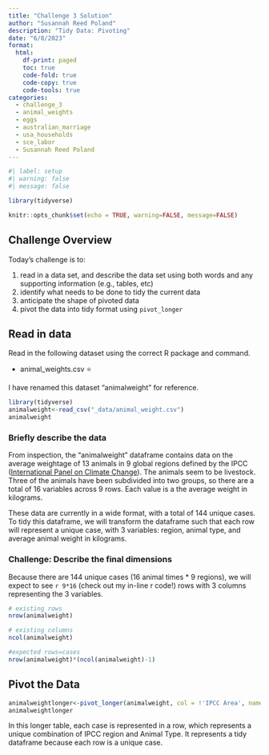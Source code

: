 ```yaml
---
title: "Challenge 3 Solution"
author: "Susannah Reed Poland"
description: "Tidy Data: Pivoting"
date: "6/8/2023"
format:
  html:
    df-print: paged
    toc: true
    code-fold: true
    code-copy: true
    code-tools: true
categories:
  - challenge_3
  - animal_weights
  - eggs
  - australian_marriage
  - usa_households
  - sce_labor
  - Susannah Reed Poland
---
```


```r
#| label: setup
#| warning: false
#| message: false

library(tidyverse)

knitr::opts_chunk$set(echo = TRUE, warning=FALSE, message=FALSE)
```

## Challenge Overview

Today's challenge is to:

1.  read in a data set, and describe the data set using both words and any supporting information (e.g., tables, etc)
2.  identify what needs to be done to tidy the current data
3.  anticipate the shape of pivoted data
4.  pivot the data into tidy format using `pivot_longer`

## Read in data

Read in the following dataset using the correct R package and command.

-   animal_weights.csv ⭐

I have renamed this dataset "animalweight" for reference. 

```r
library(tidyverse)
animalweight<-read_csv("_data/animal_weight.csv")
animalweight
```

### Briefly describe the data

From inspection, the "animalweight" dataframe contains data on the average  weightage of 13 animals in 9 global regions defined by the IPCC ([International Panel on Climate Change](https://www.ipcc.ch/)). The animals seem to be livestock. Three of the animals have been subdivided into two groups, so there are a total of 16 variables across 9 rows. Each value is a the average weight in kilograms.

These data are currently in a wide format, with a total of 144 unique cases. To tidy this dataframe, we will transform the dataframe such that each row will represent a unique case, with 3 variables: region, animal type, and average animal weight in kilograms.  


### Challenge: Describe the final dimensions

Because there are 144 unique cases (16 animal times * 9 regions), we will expect to see `r 9*16` (check out my in-line r code!) rows with 3 columns representing the 3 variables. 

```r
# existing rows
nrow(animalweight)

# existing columns
ncol(animalweight)

#expected rows=cases 
nrow(animalweight)*(ncol(animalweight)-1)


```


## Pivot the Data


```r
animalweightlonger<-pivot_longer(animalweight, col = !'IPCC Area', names_to = "Animal_Type", values_to = "Weight_KG")
animalweightlonger
```

In this longer table, each case is represented in a row, which represents a unique combination of IPCC region and Animal Type. It represents a tidy dataframe because each row is a unique case. 

